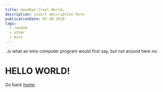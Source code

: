 ```yaml
---
title: Goodbye Cruel World…
description: insert description here
publicationDate: 05-30-2010
tags: 
  - random
  - other
  - misc
---
```


..is what an emo computer program would first say, but not around here no.

# **HELLO WORLD!**

Go back [home](/).
